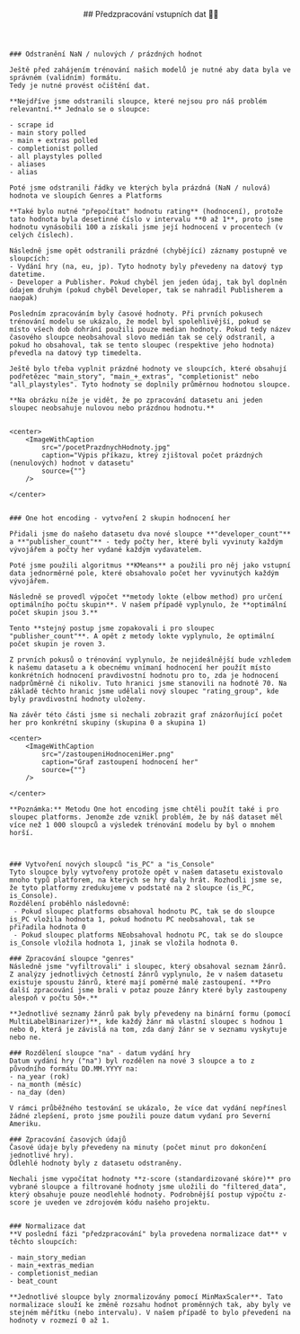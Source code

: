 
<article id="predzpracovaniDat">
    <header style={{marginBottom: "1rem"}}>
        ##  Předzpracování vstupních dat 👨‍💻
    </header>

    ### Odstranění NaN / nulových / prázdných hodnot

    Ještě před zahájením trénování našich modelů je nutné aby data byla ve správném (validním) formátu.
    Tedy je nutné provést očištění dat.

    **Nejdříve jsme odstranili sloupce, které nejsou pro náš problém relevantní.** Jednalo se o sloupce:

    - scrape id
    - main story polled
    - main + extras polled
    - completionist polled
    - all playstyles polled
    - aliases
    - alias

    Poté jsme odstranili řádky ve kterých byla prázdná (NaN / nulová) hodnota ve sloupích Genres a Platforms

    **Také bylo nutné "přepočítat" hodnotu rating** (hodnocení), protože tato hodnota byla desetinné číslo v intervalu **0 až 1**, proto jsme hodnotu vynásobili 100 a získali jsme její hodnocení v procentech (v celých číslech).

    Následně jsme opět odstranili prázdné (chybějící) záznamy postupně ve sloupcích:
    - Vydání hry (na, eu, jp). Tyto hodnoty byly převedeny na datový typ datetime.
    - Developer a Publisher. Pokud chyběl jen jeden údaj, tak byl doplněn údajem druhým (pokud chyběl Developer, tak se nahradil Publisherem a naopak)

    Posledním zpracováním byly časové hodnoty. Při prvních pokusech trénování modelu se ukázalo, že model byl spolehlivější, pokud se místo všech dob dohrání použili pouze median hodnoty. Pokud tedy název časového sloupce neobsahoval slovo medián tak se celý odstranil, a pokud ho obsahoval, tak se tento sloupec (respektive jeho hodnota) převedla na datový typ timedelta.

    Ještě bylo třeba vyplnit prázdné hodnoty ve sloupcích, které obsahují podřetězec "main_story", "main_+_extras", "completionist" nebo "all_playstyles". Tyto hodnoty se doplnily průměrnou hodnotou sloupce.

    **Na obrázku níže je vidět, že po zpracování datasetu ani jeden sloupec neobsahuje nulovou nebo prázdnou hodnotu.**


    <center>
        <ImageWithCaption
            src="/pocetPrazdnychHodnoty.jpg"
            caption="Výpis příkazu, ktreý zjištoval počet prázdných (nenulových) hodnot v datasetu"
            source={""}
        />

    </center>


    ### One hot encoding - vytvoření 2 skupin hodnocení her

    Přidali jsme do našeho datasetu dva nové sloupce **"developer_count"** a **"publisher_count"** - tedy počty her, které byli vyvinuty každým vývojářem a počty her vydané každým vydavatelem.

    Poté jsme použili algoritmus **KMeans** a použili pro něj jako vstupní data jednorměrné pole, které obsahovalo počet her vyvinutých každým vývojářem.

    Následně se provedl výpočet **metody lokte (elbow method) pro určení optimálního počtu skupin**. V našem případě vyplynulo, že **optimální počet skupin jsou 3.**

    Tento **stejný postup jsme zopakovali i pro sloupec "publisher_count"**. A opět z metody lokte vyplynulo, že optimální počet skupin je roven 3.

    Z prvních pokusů o trénování vyplynulo, že nejideálnější bude vzhledem k našemu datasetu a k obecnému vnímaní hodnocení her použít místo konkrétních hodnocení pravdivostní hodnotu pro to, zda je hodnocení nadprůměrně či nikoliv. Tuto hranici jsme stanovili na hodnotě 70. Na základě těchto hranic jsme udělali nový sloupec "rating_group", kde byly pravdivostní hodnoty uloženy.

    Na závěr této části jsme si nechali zobrazit graf znázorňující počet her pro konkrétní skupiny (skupina 0 a skupina 1)

    <center>
        <ImageWithCaption
            src="/zastoupeniHodnoceniHer.png"
            caption="Graf zastoupení hodnocení her"
            source={""}
        />

    </center>

    **Poznámka:** Metodu One hot encoding jsme chtěli použít také i pro sloupec platforms. Jenomže zde vznikl problém, že by náš dataset měl více než 1 000 sloupců a výsledek trénování modelu by byl o mnohem horší.



    ### Vytvoření nových sloupců "is_PC" a "is_Console"
    Tyto sloupce byly vytvořeny protože opět v našem datasetu existovalo mnoho typů platforem, na kterých se hry daly hrát. Rozhodli jsme se, že tyto platformy zredukujeme v podstatě na 2 sloupce (is_PC, is_Console).
    Rozdělení proběhlo následovně:
     - Pokud sloupec platforms obsahoval hodnotu PC, tak se do sloupce is_PC vložila hodnota 1, pokud hodnotu PC neobsahoval, tak se přiřadila hodnota 0
     - Pokud sloupec platforms NEobsahoval hodnotu PC, tak se do sloupce is_Console vložila hodnota 1, jinak se vložila hodnota 0.

    ### Zpracování sloupce "genres"
    Následně jsme "vyfiltrovali" i sloupec, který obsahoval seznam žánrů. Z analýzy jednotlivých četností žánrů vyplynulo, že v našem datasetu existuje spoustu žánrů, které mají poměrné malé zastoupení. **Pro další zpracování jsme brali v potaz pouze žánry které byly zastoupeny alespoň v počtu 50+.**

    **Jednotlivé seznamy žánrů pak byly převedeny na binární formu (pomocí MultiLabelBinarizer)**, kde každý žánr má vlastní sloupec s hodnou 1 nebo 0, která je závislá na tom, zda daný žánr se v seznamu vyskytuje nebo ne.

    ### Rozdělení sloupce "na" - datum vydání hry
    Datum vydání hry ("na") byl rozdělen na nové 3 sloupce a to z původního formátu DD.MM.YYYY na:
    - na_year (rok)
    - na_month (měsíc)
    - na_day (den)

    V rámci průběžného testování se ukázalo, že více dat vydání nepřínesl žádné zlepšení, proto jsme použili pouze datum vydaní pro Severní Ameriku.

    ### Zpracování časových údajů
    Časové údaje byly převedeny na minuty (počet minut pro dokončení jednotlivé hry).
    Odlehlé hodnoty byly z datasetu odstraněny.

    Nechali jsme vypočítat hodnoty **z-score (standardizované skóre)** pro vybrané sloupce a filtrované hodnoty jsme uložili do "filtered_data", který obsahuje pouze neodlehlé hodnoty. Podrobnější postup výpočtu z-score je uveden ve zdrojovém kódu našeho projektu.


    ### Normalizace dat
    **V poslední fázi "předzpracování" byla provedena normalizace dat** v těchto sloupcích:

    - main_story_median
    - main_+extras_median
    - completionist_median
    - beat_count

    **Jednotlivé sloupce byly znormalizovány pomocí MinMaxScaler**. Tato normalizace slouží ke změně rozsahu hodnot proměnných tak, aby byly ve stejném měřítku (nebo intervalu). V našem případě to bylo převedení na hodnoty v rozmezí 0 až 1.








</article>
